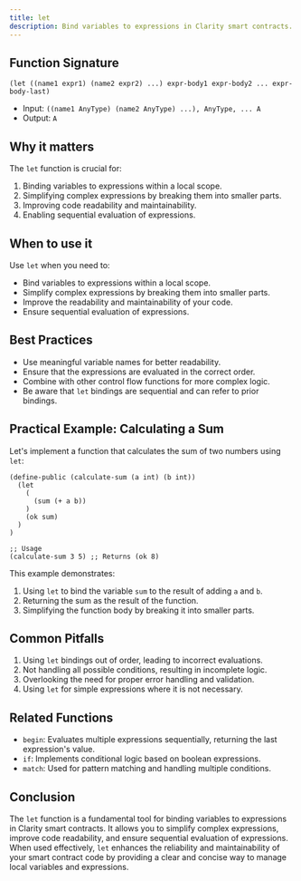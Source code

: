 ```yaml
---
title: let
description: Bind variables to expressions in Clarity smart contracts.
---
```


## Function Signature

```clarity
(let ((name1 expr1) (name2 expr2) ...) expr-body1 expr-body2 ... expr-body-last)
```

- Input: `((name1 AnyType) (name2 AnyType) ...), AnyType, ... A`
- Output: `A`

## Why it matters

The `let` function is crucial for:

1. Binding variables to expressions within a local scope.
2. Simplifying complex expressions by breaking them into smaller parts.
3. Improving code readability and maintainability.
4. Enabling sequential evaluation of expressions.

## When to use it

Use `let` when you need to:

- Bind variables to expressions within a local scope.
- Simplify complex expressions by breaking them into smaller parts.
- Improve the readability and maintainability of your code.
- Ensure sequential evaluation of expressions.

## Best Practices

- Use meaningful variable names for better readability.
- Ensure that the expressions are evaluated in the correct order.
- Combine with other control flow functions for more complex logic.
- Be aware that `let` bindings are sequential and can refer to prior bindings.

## Practical Example: Calculating a Sum

Let's implement a function that calculates the sum of two numbers using `let`:

```clarity
(define-public (calculate-sum (a int) (b int))
  (let
    (
      (sum (+ a b))
    )
    (ok sum)
  )
)

;; Usage
(calculate-sum 3 5) ;; Returns (ok 8)
```

This example demonstrates:
1. Using `let` to bind the variable `sum` to the result of adding `a` and `b`.
2. Returning the sum as the result of the function.
3. Simplifying the function body by breaking it into smaller parts.

## Common Pitfalls

1. Using `let` bindings out of order, leading to incorrect evaluations.
2. Not handling all possible conditions, resulting in incomplete logic.
3. Overlooking the need for proper error handling and validation.
4. Using `let` for simple expressions where it is not necessary.

## Related Functions

- `begin`: Evaluates multiple expressions sequentially, returning the last expression's value.
- `if`: Implements conditional logic based on boolean expressions.
- `match`: Used for pattern matching and handling multiple conditions.

## Conclusion

The `let` function is a fundamental tool for binding variables to expressions in Clarity smart contracts. It allows you to simplify complex expressions, improve code readability, and ensure sequential evaluation of expressions. When used effectively, `let` enhances the reliability and maintainability of your smart contract code by providing a clear and concise way to manage local variables and expressions.
